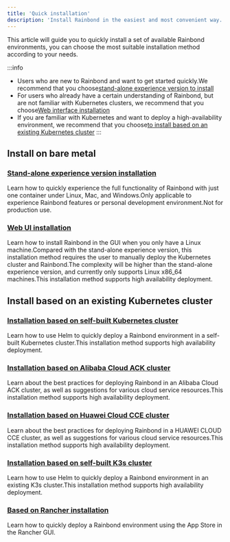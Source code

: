 ```yaml
---
title: 'Quick installation'
description: 'Install Rainbond in the easiest and most convenient way.'
---
```



This article will guide you to quickly install a set of available Rainbond environments, you can choose the most suitable installation method according to your needs.

:::info
- Users who are new to Rainbond and want to get started quickly.We recommend that you choose[stand-alone experience version to install](/docs/installation/install-with-dind)
- For users who already have a certain understanding of Rainbond, but are not familiar with Kubernetes clusters, we recommend that you choose[Web interface installation](/docs/installation/install-with-ui/host-install-with-ui)
- If you are familiar with Kubernetes and want to deploy a high-availability environment, we recommend that you choose[to install based on an existing Kubernetes cluster](/docs/quick-start/quick-install#基于已有-kubernetes-集群安装) 
:::

## Install on bare metal

### [Stand-alone experience version installation](/docs/installation/install-with-dind)

Learn how to quickly experience the full functionality of Rainbond with just one container under Linux, Mac, and Windows.Only applicable to experience Rainbond features or personal development environment.Not for production use.

### [Web UI installation](/docs/installation/install-with-ui/host-install-with-ui)

Learn how to install Rainbond in the GUI when you only have a Linux machine.Compared with the stand-alone experience version, this installation method requires the user to manually deploy the Kubernetes cluster and Rainbond.The complexity will be higher than the stand-alone experience version, and currently only supports Linux x86_64 machines.This installation method supports high availability deployment.

## Install based on an existing Kubernetes cluster

### [Installation based on self-built Kubernetes cluster](/docs/installation/install-with-helm/k8s-install-with-helm/)

Learn how to use Helm to quickly deploy a Rainbond environment in a self-built Kubernetes cluster.This installation method supports high availability deployment.

### [Installation based on Alibaba Cloud ACK cluster](/docs/installation/install-with-helm/ack-install-with-helm/)

Learn about the best practices for deploying Rainbond in an Alibaba Cloud ACK cluster, as well as suggestions for various cloud service resources.This installation method supports high availability deployment.

### [Installation based on Huawei Cloud CCE cluster](/docs/installation/install-with-helm/cce-install-with-helm/)

Learn about the best practices for deploying Rainbond in a HUAWEI CLOUD CCE cluster, as well as suggestions for various cloud service resources.This installation method supports high availability deployment.

### [Installation based on self-built K3s cluster](/docs/installation/install-with-helm/k3s-install-with-helm/)

Learn how to use Helm to quickly deploy a Rainbond environment in an existing K3s cluster.This installation method supports high availability deployment.

### [Based on Rancher installation](/docs/installation/install-with-helm/install-from-rancher/)

Learn how to quickly deploy a Rainbond environment using the App Store in the Rancher GUI.
